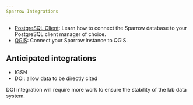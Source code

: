 ```yaml
---
Sparrow Integrations
---
```



- [PostgreSQL Client](/guides/integrations/postgresql-client): Learn how to connect the Sparrow
  database to your PostgreSQL client manager of choice.
- [QGIS](/guides/integrations/qgis): Connect your Sparrow instance to QGIS.

## Anticipated integrations

- IGSN
- DOI: allow data to be directly cited

DOI integration will require more work to ensure the stability of the lab data system.

